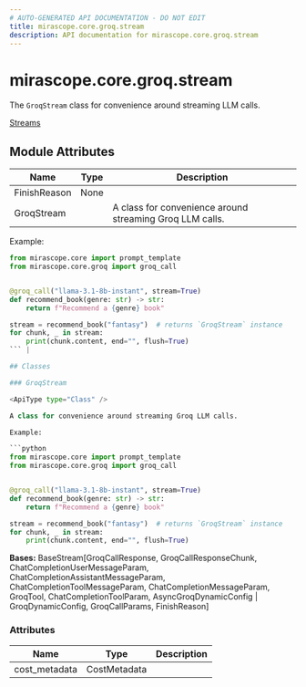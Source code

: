 ```yaml
---
# AUTO-GENERATED API DOCUMENTATION - DO NOT EDIT
title: mirascope.core.groq.stream
description: API documentation for mirascope.core.groq.stream
---
```


# mirascope.core.groq.stream

<ApiType type="Module" />

The `GroqStream` class for convenience around streaming LLM calls.

<Info title="Usage">

[Streams](/docs/mirascope/learn/streams)

</Info>

## Module Attributes

| Name | Type | Description |
| ---- | ---- | ----------- |
| FinishReason | None |  |
| GroqStream |  | A class for convenience around streaming Groq LLM calls.

Example:

```python
from mirascope.core import prompt_template
from mirascope.core.groq import groq_call


@groq_call("llama-3.1-8b-instant", stream=True)
def recommend_book(genre: str) -> str:
    return f"Recommend a {genre} book"

stream = recommend_book("fantasy")  # returns `GroqStream` instance
for chunk, _ in stream:
    print(chunk.content, end="", flush=True)
``` |

## Classes

### GroqStream

<ApiType type="Class" />

A class for convenience around streaming Groq LLM calls.

Example:

```python
from mirascope.core import prompt_template
from mirascope.core.groq import groq_call


@groq_call("llama-3.1-8b-instant", stream=True)
def recommend_book(genre: str) -> str:
    return f"Recommend a {genre} book"

stream = recommend_book("fantasy")  # returns `GroqStream` instance
for chunk, _ in stream:
    print(chunk.content, end="", flush=True)
```

**Bases:** BaseStream[GroqCallResponse, GroqCallResponseChunk, ChatCompletionUserMessageParam, ChatCompletionAssistantMessageParam, ChatCompletionToolMessageParam, ChatCompletionMessageParam, GroqTool, ChatCompletionToolParam, AsyncGroqDynamicConfig | GroqDynamicConfig, GroqCallParams, FinishReason]

### Attributes

| Name | Type | Description |
| ---- | ---- | ----------- |
| cost_metadata | CostMetadata |  |



